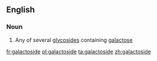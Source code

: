 ==English==

===Noun===
{{wikipedia}}
{{en-noun}}

# {{lb|en|biochemistry}} Any of several [[glycoside]]s containing [[galactose]]

[[fr:galactoside]]
[[pl:galactoside]]
[[ta:galactoside]]
[[zh:galactoside]]